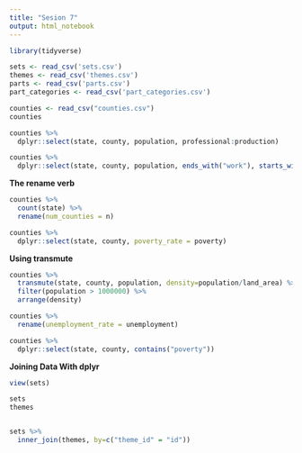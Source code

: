 ```yaml
---
title: "Sesion 7"
output: html_notebook
---
```


```r
library(tidyverse)

sets <- read_csv('sets.csv')
themes <- read_csv('themes.csv')
parts <- read_csv('parts.csv')
part_categories <- read_csv('part_categories.csv')

```
```r

counties <- read_csv("counties.csv")
counties

counties %>%
  dplyr::select(state, county, population, professional:production)

counties %>%
  dplyr::select(state, county, population, ends_with("work"), starts_with("income"))

```
**The rename verb**

```r

counties %>%
  count(state) %>%
  rename(num_counties = n)

counties %>%
  dplyr::select(state, county, poverty_rate = poverty)
```


**Using transmute**

```r
counties %>%
  transmute(state, county, population, density=population/land_area) %>%
  filter(population > 1000000) %>%
  arrange(density)
```

```r
counties %>%
  rename(unemployment_rate = unemployment)

counties %>%
  dplyr::select(state, county, contains("poverty"))
```


**Joining Data With dplyr**

```r

view(sets)

sets
themes



```

```r
sets %>% 
  inner_join(themes, by=c("theme_id" = "id"))
```


